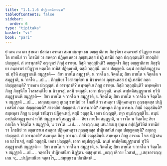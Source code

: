 ```yaml
---
title: "1.1.1.6 ปาฏิเทสนียกณฺฑ"
tableOfContents: false
sidebar:
  order: 6
type: "tipitaka"
basket: "vi"
book: "pari"
---
```



<DynamicBreadcrumb />

<Division number="146" book="pari">

<Paragraph number="232" book="pari">
ยํ เตน ภควตา ชานตา ปสฺสตา อรหตา สมฺมาสมฺพุทฺเธน อญฺญาติกาย ภิกฺขุนิยา อนฺตรฆรํ ปวิฏฺฐาย หตฺถโต ขาทนียํ วา โภชนียํ วา สหตฺถา ปฏิคฺคเหตฺวา ภุญฺชนฺตสฺส ปาฏิเทสนียํ กตฺถ ปญฺญตฺตนฺติ? สาวตฺถิยํ ปญฺญตฺตํ. กํ อารพฺภาติ? อญฺญตรํ ภิกฺขุํ อารพฺภ. กิสฺมึ วตฺถุสฺมินฺติ? อญฺญตโร ภิกฺขุ อญฺญาติกาย ภิกฺขุนิยา อนฺตรฆรํ ปวิฏฺฐาย หตฺถโต อามิสํ ปฏิคฺคเหสิ, ตสฺมึ วตฺถุสฺมึ. เอกา ปญฺญตฺติ. ฉนฺนํ อาปตฺติสมุฏฺฐานานํ ทฺวีหิ สมุฏฺฐาเนหิ สมุฏฺฐาติ—  สิยา กายโต สมุฏฺฐาติ, น วาจโต น จิตฺตโต; สิยา กายโต จ จิตฺตโต จ สมุฏฺฐาติ, น วาจโต …เป… .
</Paragraph>

</Division>
<Division number="147" book="pari">

<Paragraph number="233" book="pari">
ภิกฺขุนิยา โวสาสนฺติยา น นิวาเรตฺวา ภุญฺชนฺตสฺส ปาฏิเทสนียํ กตฺถ ปญฺญตฺตนฺติ? ราชคเห ปญฺญตฺตํ. กํ อารพฺภาติ? ฉพฺพคฺคิเย ภิกฺขู อารพฺภ. กิสฺมึ วตฺถุสฺมินฺติ? ฉพฺพคฺคิยา ภิกฺขู ภิกฺขุนิโย โวสาสนฺติโย น นิวาเรสุํ, ตสฺมึ วตฺถุสฺมึ. เอกา ปญฺญตฺติ. ฉนฺนํ อาปตฺติสมุฏฺฐานานํ ทฺวีหิ สมุฏฺฐาเนหิ สมุฏฺฐาติ—  สิยา กายโต จ วาจโต จ สมุฏฺฐาติ, น จิตฺตโต; สิยา กายโต จ วาจโต จ จิตฺตโต จ สมุฏฺฐาติ …เป… .
</Paragraph>

</Division>
<Division number="148" book="pari">

<Paragraph number="234" book="pari">
เสกฺขสมฺมเตสุ กุเลสุ ขาทนียํ วา โภชนียํ วา สหตฺถา ปฏิคฺคเหตฺวา ภุญฺชนฺตสฺส ปาฏิเทสนียํ กตฺถ ปญฺญตฺตนฺติ? สาวตฺถิยํ ปญฺญตฺตํ. กํ อารพฺภาติ? สมฺพหุเล ภิกฺขู อารพฺภ. กิสฺมึ วตฺถุสฺมินฺติ? สมฺพหุลา ภิกฺขู น มตฺตํ ชานิตฺวา ปฏิคฺคเหสุํ, ตสฺมึ วตฺถุสฺมึ. เอกา ปญฺญตฺติ, เทฺว อนุปญฺญตฺติโย. ฉนฺนํ อาปตฺติสมุฏฺฐานานํ ทฺวีหิ สมุฏฺฐาเนหิ สมุฏฺฐาติ—  สิยา กายโต สมุฏฺฐาติ, น วาจโต น จิตฺตโต; สิยา กายโต จ จิตฺตโต จ สมุฏฺฐาติ, น วาจโต …เป… .
</Paragraph>

</Division>
<Division number="149" book="pari">

<Paragraph number="235" book="pari">
อารญฺญเกสุ เสนาสเนสุ ปุพฺเพ อปฺปฏิสํวิทิตํ ขาทนียํ วา โภชนียํ วา อชฺฌาราเม สหตฺถา ปฏิคฺคเหตฺวา ภุญฺชนฺตสฺส ปาฏิเทสนียํ กตฺถ ปญฺญตฺตนฺติ? สกฺเกสุ ปญฺญตฺตํ. กํ อารพฺภาติ? สมฺพหุเล ภิกฺขู อารพฺภ. กิสฺมึ วตฺถุสฺมินฺติ. สมฺพหุลา ภิกฺขู อาราเม โจเร ปฏิวสนฺเต นาโรเจสุํ, ตสฺมึ วตฺถุสฺมึ. เอกา ปญฺญตฺติ, เอกา อนุปญฺญตฺติ. ฉนฺนํ อาปตฺติสมุฏฺฐานานํ ทฺวีหิ สมุฏฺฐาเนหิ สมุฏฺฐาติ—  สิยา กายโต จ วาจโต จ สมุฏฺฐาติ, น จิตฺตโต; สิยา กายโต จ วาจโต จ จิตฺตโต จ สมุฏฺฐาติ …เป… .

</Paragraph>
</Division>

<Paragraph number="236" type="center" book="pari">
จตฺตาโร ปาฏิเทสนียา นิฏฺฐิตา.



</Paragraph>

<Paragraph number="237" type="center" book="pari">
ตสฺสุทฺทานํ


</Paragraph>

<Paragraph number="238" type="verses" book="pari">
_อญฺญาติกาย โวสาสํ,_  
_เสกฺขอารญฺญเกน จ;_  
_ปาฏิเทสนียา จตฺตาโร,_  
_สมฺพุทฺเธน ปกาสิตาติ._
</Paragraph>